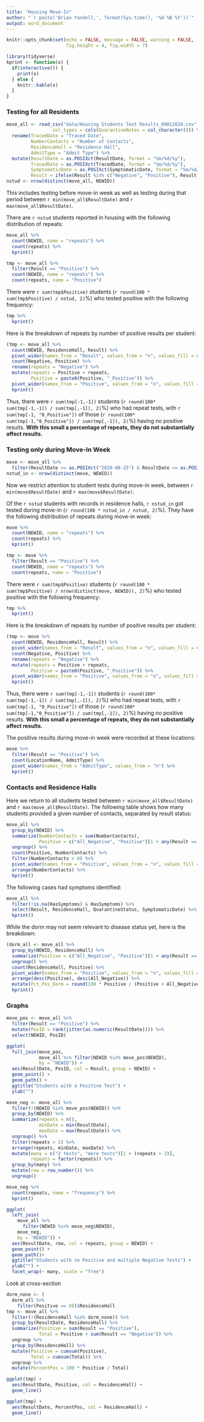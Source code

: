 ```yaml
---
title: "Housing Move-In"
author: "`r paste('Brian Yandell,', format(Sys.time(), '%d %B %Y'))`"
output: word_document
---
```


```r
knitr::opts_chunk$set(echo = FALSE, message = FALSE, warning = FALSE,
                      fig.height = 4, fig.width = 7)
```

```r
library(tidyverse)
kprint <- function(x) {
  if(interactive()) {
    print(x)
  } else {
    knitr::kable(x)
  }
}
```

### Testing for all Residents

```r
move_all <- read_csv("data/Housing Students Test Results_09012020.csv", 
                 col_types = cols(QuarantineNotes = col_character())) %>%
  rename(TracedDate = "Traced Date",
         NumberContacts = "Number of Contacts",
         ResidenceHall = "Residence Hall",
         AdmitType = "Admit Type") %>%
  mutate(ResultDate = as.POSIXct(ResultDate, format = "%m/%d/%y"),
         TracedDate = as.POSIXct(TracedDate, format = "%m/%d/%y"),
         SymptomaticDate = as.POSIXct(SymptomaticDate, format = "%m/%d/%y"),
         Result = ifelse(Result %in% c("Negative", "Positive"), Result, "Negative"))
nstud <- nrow(distinct(move_all, NEWID))
```

This includes testing before move-in week as well as testing during that period
between `r min(move_all$ResultDate)` and `r max(move_all$ResultDate)`.

There are `r nstud` students reported in housing with the following distribution of repeats:

```r
move_all %>%
  count(NEWID, name = "repeats") %>%
  count(repeats) %>%
  kprint()
```

```r
tmp <- move_all %>% 
  filter(Result == "Positive") %>%
  count(NEWID, name = "repeats") %>% 
  count(repeats, name = "Positive")
```

There were `r sum(tmp$Positive)` students (`r round(100 * sum(tmp$Positive) / nstud, 2)`%) who tested positive with the following frequency:

```r
tmp %>%
  kprint()
```

Here is the breakdown of repeats by number of positive results per student:

```r
(tmp <- move_all %>% 
  count(NEWID, ResidenceHall, Result) %>%
  pivot_wider(names_from = "Result", values_from = "n", values_fill = 0) %>%
  count(Negative, Positive) %>%
  rename(repeats = "Negative") %>%
  mutate(repeats = Positive + repeats,
         Positive = paste0(Positive, "_Positive")) %>%
  pivot_wider(names_from = "Positive", values_from = "n", values_fill = 0)) %>%
  kprint()
```

Thus, there were `r sum(tmp[-1,-1])` students (`r round(100* sum(tmp[-1,-1]) / sum(tmp[,-1]), 2)`%) who had repeat tests, with `r sum(tmp[-1, "0_Positive"])` of those (`r round(100* sum(tmp[-1,"0_Positive"]) / sum(tmp[,-1]), 2)`%) having no positive results. **With this small a percentage of repeats, they do not substantially affect results.**

### Testing only during Move-In Week

```r
move <- move_all %>%
  filter(ResultDate >= as.POSIXct("2020-08-25") & ResultDate <= as.POSIXct("2020-09-01"))
nstud_in <- nrow(distinct(move, NEWID))
```

Now we restrict attention to student tests during move-in week,
between `r min(move$ResultDate)` and `r max(move$ResultDate)`.

Of the `r nstud` students with records in residence halls, `r nstud_in` got tested during move-in (`r round(100 * nstud_in / nstud, 2)`%). They have the following distribution of repeats during move-in week:

```r
move %>%
  count(NEWID, name = "repeats") %>%
  count(repeats) %>%
  kprint()
```

```r
tmp <- move %>% 
  filter(Result == "Positive") %>%
  count(NEWID, name = "repeats") %>% 
  count(repeats, name = "Positive")
```

There were `r sum(tmp$Positive)` students (`r round(100 * sum(tmp$Positive) / nrow(distinct(move, NEWID)), 2)`%) who tested positive with the following frequency:

```r
tmp %>%
  kprint()
```

Here is the breakdown of repeats by number of positive results per student:

```r
(tmp <- move %>% 
  count(NEWID, ResidenceHall, Result) %>%
  pivot_wider(names_from = "Result", values_from = "n", values_fill = 0) %>%
  count(Negative, Positive) %>%
  rename(repeats = "Negative") %>%
  mutate(repeats = Positive + repeats,
         Positive = paste0(Positive, "_Positive")) %>%
  pivot_wider(names_from = "Positive", values_from = "n", values_fill = 0)) %>%
  kprint()
```

Thus, there were `r sum(tmp[-1,-1])` students (`r round(100* sum(tmp[-1,-1]) / sum(tmp[,-1]), 2)`%) who had repeat tests, with `r sum(tmp[-1, "0_Positive"])` of those (`r round(100* sum(tmp[-1,"0_Positive"]) / sum(tmp[,-1]), 2)`%) having no positive results. **With this small a percentage of repeats, they do not substantially affect results.**

The positive results during move-in week were recorded at these locations:

```r
move %>%
  filter(Result == "Positive") %>%
  count(LocationName, AdmitType) %>%
  pivot_wider(names_from = "AdmitType", values_from = "n") %>%
  kprint()
```

### Contacts and Residence Halls

Here we return to all students tested between `r min(move_all$ResultDate)` and `r max(move_all$ResultDate)`.
The following table shows how many students provided a given number of contacts, separated by result status:

```r
move_all %>%
  group_by(NEWID) %>%
  summarize(NumberContacts = sum(NumberContacts),
            Positive = c("All_Negative", "Positive")[1 + any(Result == "Positive")]) %>%
  ungroup() %>%
  count(Positive, NumberContacts) %>%
  filter(NumberContacts > 0) %>%
  pivot_wider(names_from = "Positive", values_from = "n", values_fill = 0) %>%
  arrange(NumberContacts) %>%
  kprint()
```

The following cases had symptoms identified:

```r
move_all %>%
  filter(!is.na(HasSymptoms) & HasSymptoms) %>%
  select(Result, ResidenceHall, QuarantineStatus, SymptomaticDate) %>%
  kprint()
```

While the dorm may not seem relevant to disease status yet, here is the breakdown:

```r
(dorm_all <- move_all %>%
  group_by(NEWID, ResidenceHall) %>%
  summarize(Positive = c("All_Negative", "Positive")[1 + any(Result == "Positive")]) %>%
  ungroup() %>%
  count(ResidenceHall, Positive) %>%
  pivot_wider(names_from = "Positive", values_from = "n", values_fill = 0) %>%
  arrange(desc(Positive), desc(All_Negative)) %>%
  mutate(Pct_Pos_Dorm = round(100 * Positive / (Positive + All_Negative), 2))) %>%
  kprint()
```

### Graphs

```r
move_pos <- move_all %>%
  filter(Result == "Positive") %>%
  mutate(PosID = rank(jitter(as.numeric(ResultDate)))) %>%
  select(NEWID, PosID)
```

```r
ggplot(
  full_join(move_pos,
            move_all %>% filter(NEWID %in% move_pos$NEWID),
            by = "NEWID")) +
  aes(ResultDate, PosID, col = Result, group = NEWID) +
  geom_point() +
  geom_path() +
  ggtitle("Students with a Positive Test") +
  ylab("")
```

```r
move_neg <- move_all %>% 
  filter(!(NEWID %in% move_pos$NEWID)) %>%
  group_by(NEWID) %>%
  summarize(repeats = n(),
            minDate = min(ResultDate),
            maxDate = max(ResultDate)) %>%
  ungroup() %>%
  filter(repeats > 1) %>%
  arrange(repeats, minDate, maxDate) %>%
  mutate(many = c("2 tests", "more tests")[1 + (repeats > 2)],
         repeats = factor(repeats)) %>%
  group_by(many) %>%
  mutate(row = row_number()) %>%
  ungroup()
```

```r
move_neg %>%
  count(repeats, name = "frequency") %>%
  kprint()
```

```r
ggplot(
  left_join(
    move_all %>% 
      filter(NEWID %in% move_neg$NEWID),
    move_neg,
    by = "NEWID")) +
  aes(ResultDate, row, col = repeats, group = NEWID) +
  geom_point() +
  geom_path()+
  ggtitle("Students with no Positive and multiple Negative Tests") +
  ylab("") +
  facet_wrap(~ many, scale = "free")
```

Look at cross-section

```r
dorm_none <- (
  dorm_all %>%
    filter(Positive == 0))$ResidenceHall
tmp <- move_all %>%
  filter(!(ResidenceHall %in% dorm_none)) %>%
  group_by(ResultDate, ResidenceHall) %>%
  summarize(Positive = sum(Result == "Positive"),
            Total = Positive + sum(Result == "Negative")) %>%
  ungroup %>%
  group_by(ResidenceHall) %>%
  mutate(Positive = cumsum(Positive),
         Total = cumsum(Total)) %>%
  ungroup %>%
  mutate(PercentPos = 100 * Positive / Total)
```

```r
ggplot(tmp) +
  aes(ResultDate, Positive, col = ResidenceHall) +
  geom_line()
```

```r
ggplot(tmp) +
  aes(ResultDate, PercentPos, col = ResidenceHall) +
  geom_line()
```


